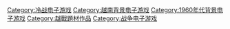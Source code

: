 [[Category:冷战电子游戏|Category:冷战电子游戏]]
[[Category:越南背景电子游戏|Category:越南背景电子游戏]]
[[Category:1960年代背景电子游戏|Category:1960年代背景电子游戏]]
[[Category:越戰題材作品|Category:越戰題材作品]]
[[Category:战争电子游戏|Category:战争电子游戏]]